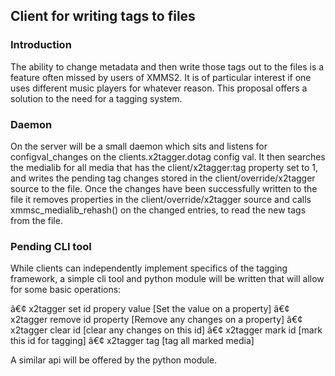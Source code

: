 == Client for writing tags to files ==

=== Introduction ===
The ability to change metadata and then write those tags out to the files is a feature often missed by users of XMMS2. It is of particular interest if one uses different music players for whatever reason. This proposal offers a solution to the need for a tagging system.

=== Daemon ===
On the server will be a small daemon which sits and listens for configval_changes on the clients.x2tagger.dotag config val. It then searches the medialib for all media that has the client/x2tagger:tag property set to 1, and writes the pending tag changes stored in the client/override/x2tagger source to the file. Once the changes have been successfully written to the file it removes properties in the client/override/x2tagger source and calls xmmsc_medialib_rehash() on the changed entries, to read the new tags from the file.

=== Pending CLI tool ===
While clients can independently implement specifics of the tagging framework, a simple cli tool and python module will be written that will allow for some basic operations:

â€¢ x2tagger set id propery value [Set the value on a property]
â€¢ x2tagger remove id property [Remove any changes on a property]
â€¢ x2tagger clear id [clear any changes on this id]
â€¢ x2tagger mark id [mark this id for tagging]
â€¢ x2tagger tag [tag all marked media]

A similar api will be offered by the python module.